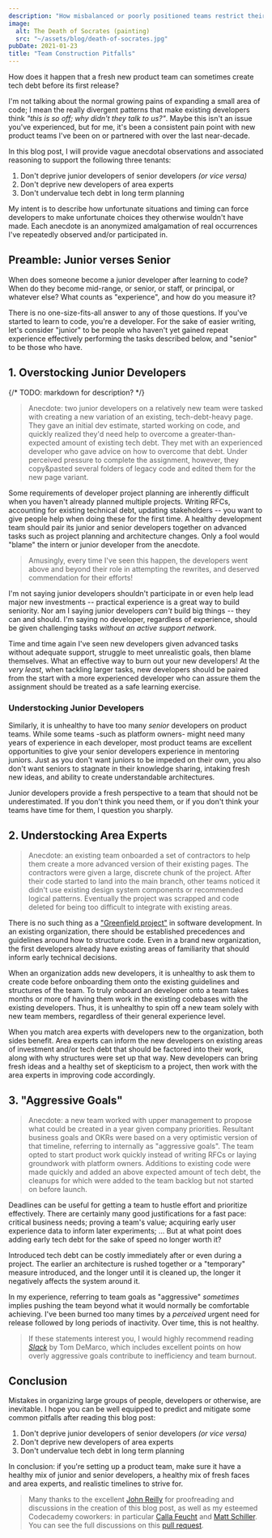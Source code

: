 ```yaml
---
description: "How misbalanced or poorly positioned teams restrict their developers in both the short and long term."
image:
  alt: The Death of Socrates (painting)
  src: "~/assets/blog/death-of-socrates.jpg"
pubDate: 2021-01-23
title: "Team Construction Pitfalls"
---
```



<LabeledImage
	alt="The Death of Socrates (painting)"
	description="“I know that I know nothing.” - Socrates, paraphrased by Plato, paraphrased"
	original="https://en.wikipedia.org/wiki/File:David_-_The_Death_of_Socrates.jpg"
	src={deathOfSocrates}
/>

How does it happen that a fresh new product team can sometimes create tech debt before its first release?

I'm not talking about the normal growing pains of expanding a small area of code; I mean the really divergent patterns that make existing developers think _"this is so off; why didn't they talk to us?"_.
Maybe this isn't an issue you've experienced, but for me, it's been a consistent pain point with new product teams I've been on or partnered with over the last near-decade.

In this blog post, I will provide vague anecdotal observations and associated reasoning to support the following three tenants:

1. Don't deprive junior developers of senior developers _(or vice versa)_
2. Don't deprive new developers of area experts
3. Don't undervalue tech debt in long term planning

My intent is to describe how unfortunate situations and timing can force developers to make unfortunate choices they otherwise wouldn't have made.
Each anecdote is an anonymized amalgamation of real occurrences I've repeatedly observed and/or participated in.

## Preamble: Junior verses Senior

When does someone become a junior developer after learning to code?
When do they become mid-range, or senior, or staff, or principal, or whatever else?
What counts as "experience", and how do you measure it?

There is no one-size-fits-all answer to any of those questions.
If you've started to learn to code, you're a developer.
For the sake of easier writing, let's consider "junior" to be people who haven't yet gained repeat experience effectively performing the tasks described below, and "senior" to be those who have.

## 1. Overstocking Junior Developers

{/* TODO: markdown for description? */}

<LabeledVideo
	alt="A lot of hamsters, swarming"
	description="Despite the context, these are not implied to be junior developers. They're _frontend_ developers being shown a new framework."
	original="https://giphy.com/gifs/running-hamster-11Ss9q3F4zf5VC"
	src="~/assets/blog/hamsters-swarming.webm"
/>

> Anecdote: two junior developers on a relatively new team were tasked with creating a new variation of an existing, tech-debt-heavy page.
> They gave an initial dev estimate, started working on code, and quickly realized they'd need help to overcome a greater-than-expected amount of existing tech debt.
> They met with an experienced developer who gave advice on how to overcome that debt.
> Under perceived pressure to complete the assignment, however, they copy&pasted several folders of legacy code and edited them for the new page variant.

Some requirements of developer project planning are inherently difficult when you haven't already planned multiple projects.
Writing RFCs, accounting for existing technical debt, updating stakeholders -- you want to give people help when doing these for the first time.
A healthy development team should pair its junior and senior developers together on advanced tasks such as project planning and architecture changes.
Only a fool would "blame" the intern or junior developer from the anecdote.

> Amusingly, every time I've seen this happen, the developers went above and beyond their role in attempting the rewrites, and deserved commendation for their efforts!

I'm not saying junior developers shouldn't participate in or even help lead major new investments -- practical experience is a great way to build seniority.
Nor am I saying junior developers _can't_ build big things -- they can and should.
I'm saying no developer, regardless of experience, should be given challenging tasks _without an active support network_.

Time and time again I've seen new developers given advanced tasks without adequate support, struggle to meet unrealistic goals, then blame themselves.
What an effective way to burn out your new developers!
At the _very least_, when tackling larger tasks, new developers should be paired from the start with a more experienced developer who can assure them the assignment should be treated as a safe learning exercise.

### Understocking Junior Developers

Similarly, it is unhealthy to have too many _senior_ developers on product teams.
While some teams -such as platform owners- might need many years of experience in each developer, most product teams are excellent opportunities to give your senior developers experience in mentoring juniors.
Just as you don't want juniors to be impeded on their own, you also don't want seniors to stagnate in their knowledge sharing, intaking fresh new ideas, and ability to create understandable architectures.

Junior developers provide a fresh perspective to a team that should not be underestimated.
If you don't think you need them, or if you don't think your teams have time for them, I question you sharply.

## 2. Understocking Area Experts

> Anecdote: an existing team onboarded a set of contractors to help them create a more advanced version of their existing pages.
> The contractors were given a large, discrete chunk of the project.
> After their code started to land into the main branch, other teams noticed it didn't use existing design system components or recommended logical patterns.
> Eventually the project was scrapped and code deleted for being too difficult to integrate with existing areas.

There is no such thing as a ["Greenfield project"](https://en.wikipedia.org/wiki/Greenfield_project) in software development.
In an existing organization, there should be established precedences and guidelines around how to structure code.
Even in a brand new organization, the first developers already have existing areas of familiarity that should inform early technical decisions.

When an organization adds new developers, it is unhealthy to ask them to create code before onboarding them onto the existing guidelines and structures of the team.
To truly onboard an developer onto a team takes months or more of having them work in the existing codebases with the existing developers.
Thus, it is unhealthy to spin off a new team solely with new team members, regardless of their general experience level.

<LabeledVideo
	alt="Aladdin and Jasmine on the flying carpet"
	description="How 'senior' developers feel explaining why their opinions are best"
	original="https://giphy.com/gifs/disney-aladdin-princess-jasmine-a-whole-new-world-WUu9EGdSEImJy"
	src="~/assets/blog/aladdin-and-jasmine.webm"
/>

When you match area experts with developers new to the organization, both sides benefit.
Area experts can inform the new developers on existing areas of investment and/or tech debt that should be factored into their work, along with why structures were set up that way.
New developers can bring fresh ideas and a healthy set of skepticism to a project, then work with the area experts in improving code accordingly.

## 3. "Aggressive Goals"

> Anecdote: a new team worked with upper management to propose what could be created in a year given company priorities.
> Resultant business goals and OKRs were based on a very optimistic version of that timeline, referring to internally as "aggressive goals".
> The team opted to start product work quickly instead of writing RFCs or laying groundwork with platform owners.
> Additions to existing code were made quickly and added an above expected amount of tech debt, the cleanups for which were added to the team backlog but not started on before launch.

Deadlines can be useful for getting a team to hustle effort and prioritize effectively.
There are certainly many good justifications for a fast pace: critical business needs; proving a team's value; acquiring early user experience data to inform later experiments; ...
But at what point does adding early tech debt for the sake of speed no longer worth it?

Introduced tech debt can be costly immediately after or even during a project.
The earlier an architecture is rushed together or a "temporary" measure introduced, and the longer until it is cleaned up, the longer it negatively affects the system around it.

In my experience, referring to team goals as "aggressive" _sometimes_ implies pushing the team beyond what it would normally be comfortable achieving.
I've been burned too many times by a _perceived_ urgent need for release followed by long periods of inactivity.
Over time, this is not healthy.

> If these statements interest you, I would highly recommend reading _[Slack](https://www.penguinrandomhouse.com/books/39276/slack-by-tom-demarco)_ by Tom DeMarco, which includes excellent points on how overly aggressive goals contribute to inefficiency and team burnout.

## Conclusion

Mistakes in organizing large groups of people, developers or otherwise, are inevitable.
I hope you can be well equipped to predict and mitigate some common pitfalls after reading this blog post:

1. Don't deprive junior developers of senior developers _(or vice versa)_
2. Don't deprive new developers of area experts
3. Don't undervalue tech debt in long term planning

In conclusion: if you're setting up a product team, make sure it have a healthy mix of junior and senior developers, a healthy mix of fresh faces and area experts, and realistic timelines to strive for.

> Many thanks to the excellent [John Reilly](https://twitter.com/johnny_reilly) for proofreading and discussions in the creation of this blog post, as well as my esteemed Codecademy coworkers: in particular [Calla Feucht](https://twitter.com/callacalla_) and [Matt Schiller](https://github.com/MattSchiller).
> You can see the full discussions on this [pull request](https://github.com/joshuakgoldberg/goldblog/pull/291).
